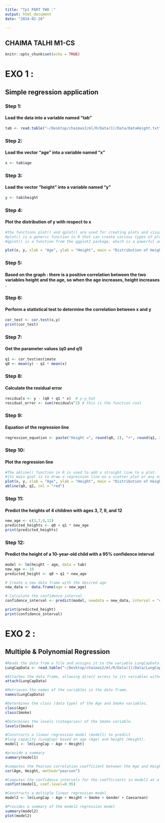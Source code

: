 ```yaml
---
title: "Tp1 PART TWO :"
output: html_document
date: "2024-02-28"

---
```

## CHAIMA TALHI M1-CS
```r
knitr::opts_chunk$set(echo = TRUE)
```

# EXO 1 :
## Simple regression application
### Step 1: 

#### Load the data into a variable named "tab"

```r
 
tab <- read.table("~/Desktop/chaimas2/ml/R/Data(1)/Data/DataHeight.txt", header = TRUE)

```

### Step 2: 

#### Load the vector "age" into a variable named "x"

```r
x <- tab$age
```

### Step 3: 

#### Load the vector "height" into a variable named "y"

```r
y <- tab$height
```

### Step 4: 

#### Plot the distribution of y with respect to x
```r

#the functions plot() and qplot() are used for creating plots and visualizations. 
#plot() is a generic function in R that can create various types of plots depending on the object provided.
#qplot() is a function from the ggplot2 package, which is a powerful and popular package for creating visually appealing and customizable plots.

plot(x, y, xlab = "Age", ylab = "Height", main = "Distribution of Height by Age")


```

### Step 5: 

#### Based on the graph : there is a positive correlation between the two variables height and the age, so when the age increases, height increases . 


### Step 6: 

#### Perform a statistical test to determine the correlation between x and y
```r
cor_test <- cor.test(x,y)
print(cor_test)

```

### Step 7: 

#### Get the parameter values (q0 and q1)
```r
q1 <- cor_test$estimate
q0 <- mean(y) - q1 * mean(x)

```

### Step 8: 

#### Calculate the residual error
```r
residuals <- y - (q0 + q1 * x)  # y-y_hat  
residual_error <- sum(residuals^2) # this is the function cost 

```


### Step 9: 

#### Equation of the regression line
```r
regression_equation <- paste("Height =", round(q0, 2), "+", round(q1, 2), " * Age")

```


### Step 10: 

#### Plot the regression line
```r
#The abline() function in R is used to add a straight line to a plot. 
#its main goal is to draw a regression line on a scatter plot or any other plot where a straight line is desired.
plot(x, y, xlab = "Age", ylab = "Height", main = "Distribution of Height by Age")
abline(q0, q1, col = "red")

```
 

### Step 11: 

#### Predict the heights of 4 children with ages 3, 7, 9, and 12
```r
new_age <- c(3,7,9,12)
predicted_heights <- q0 + q1 * new_age
print(predicted_heights)
```


### Step 12: 

#### Predict the height of a 10-year-old child with a 95% confidence interval
```r
model <- lm(height ~ age, data = tab)
new_age <- 10
predicted_height <- q0 + q1 * new_age

# Create a new data frame with the desired age
new_data <- data.frame(age = new_age)

# Calculate the confidence interval
confidence_interval <- predict(model, newdata = new_data, interval = "confidence", level = 0.95)

print(predicted_height)
print(confidence_interval)


```



# EXO 2 :
## Multiple & Polynomial Regression

```r
#Reads the data from a file and assigns it to the variable LungCapData.
LungCapData <- read.table("~/Desktop/chaimas2/ml/R/Data(1)/Data/LungCapData.txt", header = T, sep="\t")

#Attaches the data frame, allowing direct access to its variables without specifying the data frame name. 
attach(LungCapData)

#Retrieves the names of the variables in the data frame.
names(LungCapData)

#Determines the class (data type) of the Age and Smoke variables.
class(Age)
class(Smoke)

#Determines the levels (categories) of the Smoke variable.
levels(Smoke)

#Constructs a linear regression model (model1) to predict 
#lung capacity (LungCap) based on age (Age) and height (Height).
model1 <- lm(LungCap ~ Age + Height)

#provide a summary 
summary(model1)

#computes the Pearson correlation coefficient between the Age and Height variables.
cor(Age, Height, method="pearson")

#Computes the confidence intervals for the coefficients in model1 at a 95% confidence level.
confint(model1, coef.level=0.95)

#Constructs a multiple linear regression model
model2 <- lm(LungCap ~ Age + Height + Smoke + Gender + Caesarean)

#Provides a summary of the model2 regression model
summary(model2)
plot(model2)


```




